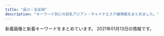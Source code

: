```yaml
---
title: "品川・五反田"
description: "キーワード別にの巨乳アジアン・チャイナエステ嬢情報をまとめました。"
---
```


新着画像と新着キーワードをまとめています。
2021年01月13日の情報です。

<DmmAffiliateIns />
<KeywordTable
  shops={
    [
    {
        "img_links": [
            "http://www.kouroku-este.com/img/top/listmark1.png",
            "http://www.kouroku-este.com/img/staff/bbb/bbb1.jpg",
            "http://www.kouroku-este.com/img/staff/fff/s-fff2.jpg",
            "http://www.kouroku-este.com/img/staff/ccc/ccc2.jpg",
            "http://www.kouroku-este.com/img/staff/aaa/aaa1.jpg",
            "http://www.kouroku-este.com/img/staff/fff/s-fff1.jpg",
            "http://www.kouroku-este.com/img/menu/info_r.jpg",
            "http://www.kouroku-este.com/img/system/service02.jpg",
            "http://www.kouroku-este.com/img/staff/eee/s-eee1.jpg",
            "http://www.kouroku-este.com/img/staff/aaa/aaa2.jpg",
            "http://www.kouroku-este.com/img/system/service01.jpg",
            "http://www.kouroku-este.com/img/staff/eee/s-eee2.jpg",
            "http://www.kouroku-este.com/img/staff/ccc/ccc1.jpg",
            "http://www.kouroku-este.com/img/staff/ggg/ggg1.jpg"
        ],
        "url": "http://www.kouroku-este.com/",
        "keywords": {
            "C": 15
        },
        "name": "\u5eb7\u7984",
        "station": "JR\u54c1\u5ddd\u99c5\u9ad8\u8f2a\u53e3"
    },
    {
        "url": "http://www.es-yuduki.com/",
        "keywords": {
            "C": 13
        },
        "img_links": [
            "http://www.es-yuduki.com/css/staff02.jpg",
            "http://www.es-yuduki.com/css/nav/change-005.jpg",
            "http://www.es-yuduki.com/css/progress04.jpg",
            "http://www.es-yuduki.com/css/coupon003.jpg",
            "http://www.es-yuduki.com/css/main-top05.png",
            "http://www.es-yuduki.com/css/head.jpg",
            "http://www.es-yuduki.com/css/nav/nav-002.jpg",
            "http://www.es-yuduki.com/css/nav/change-004.jpg",
            "http://www.es-yuduki.com/css/nav/nav-005.jpg",
            "http://www.es-yuduki.com/css/progress02.jpg",
            "http://www.es-yuduki.com/css/nav/nav-006.jpg",
            "http://www.es-yuduki.com/css/nav/change-007.jpg",
            "http://www.es-yuduki.com/css/nav/nav-0003.jpg",
            "http://www.es-yuduki.com/css/nav/nav-001.jpg",
            "http://www.es-yuduki.com/css/nav/change-002.jpg",
            "http://www.es-yuduki.com/css/staff01.jpg",
            "http://www.es-yuduki.com/css/staff03-b.jpg",
            "http://www.es-yuduki.com/css/staff00.jpg",
            "http://www.es-yuduki.com/css/nav/nav-004.jpg",
            "http://www.es-yuduki.com/css/progress06.jpg",
            "http://www.es-yuduki.com/css/staff03.jpg",
            "http://www.es-yuduki.com/css/progress01.jpg",
            "http://www.es-yuduki.com/css/progress03.jpg",
            "http://www.es-yuduki.com/css/progress07.jpg",
            "http://www.es-yuduki.com/css/nav/change-006.jpg",
            "http://www.es-yuduki.com/css/kanban.jpg",
            "http://www.es-yuduki.com/css/progress08.jpg",
            "http://www.es-yuduki.com/css/progress05.jpg",
            "http://www.es-yuduki.com/css/nav/change-0003.jpg",
            "http://www.es-yuduki.com/css/staff02-b.jpg",
            "http://www.es-yuduki.com/css/staff01-b.jpg",
            "http://www.es-yuduki.com/css/nav/change-001.jpg",
            "http://www.es-yuduki.com/css/nav/nav-007.jpg"
        ],
        "name": "\u30de\u30c3\u30b5\u30fc\u30b8\u306e\u5915\u6708",
        "station": "JR\u4e94\u53cd\u7530\u99c5\u897f\u53e3"
    },
    {
        "img_links": [
            "https://img.a-side.com/photo/koko/34987/thumb.jpg",
            "https://www.a-side.com/chouraku/staff/mika/index.jpg",
            "https://img.a-side.com/photo/digicame/20210108/31406_04.jpg",
            "https://img.a-side.com/photo/digicame/20210106/25065_01.jpg",
            "https://img.a-side.com/photo/digicame/20210106/25065_02.jpg",
            "https://static.a-side.com/photo/shop/33796/list.jpg",
            "https://www.a-side.com/chouraku/staff/yumi/index.jpg",
            "https://www.a-side.com/chouraku/staff/yuki/index.jpg",
            "https://static.a-side.com/photo/shop/34660/list.jpg",
            "https://www.a-side.com/chouraku/images/moved.jpg",
            "https://www.a-side.com/chouraku/images/line.jpg",
            "https://www.a-side.com/chouraku/images/coupon/info.png",
            "https://img.a-side.com/photo/premium/20210104/34987_01_sp.jpg",
            "https://img.a-side.com/photo/index/20201201/34140.jpg",
            "https://www.a-side.com/chouraku/staff/mina/index.jpg",
            "https://static.a-side.com/photo/shop/34669/list.jpg",
            "https://img.a-side.com/photo/digicame/20210104/32458_04.jpg",
            "https://static.a-side.com/photo/shop/34847/list.jpg",
            "https://www.a-side.com/chouraku/staff/yuri/index.jpg",
            "https://static.a-side.com/photo/shop/34987/list.jpg",
            "https://static.a-side.com/photo/shop/35018/list.jpg",
            "https://img.a-side.com/photo/koko/16032/thumb.jpg",
            "https://img.a-side.com/photo/premium/20210112/30430_01_top2.jpg",
            "https://static.a-side.com/photo/shop/24050/list.jpg",
            "https://www.a-side.com/chouraku/images/covergirl.jpg",
            "https://img.a-side.com/photo/digicame/20210104/19987_02.jpg",
            "https://www.a-side.com/chouraku/staff/aiko/index.jpg",
            "https://www.a-side.com/chouraku/images/top-info201812.jpg",
            "https://static.a-side.com/photo/shop/35149/list.jpg",
            "https://img.a-side.com/photo/digicame/20210108/24528_02.jpg",
            "https://www.a-side.com/chouraku/images/info/photo01.jpg",
            "https://www.a-side.com/chouraku/staff/mayumi/index.jpg",
            "https://img.a-side.com/photo/digicame/20210104/22728_02.jpg",
            "https://www.a-side.com/chouraku/staff/coco/index.jpg",
            "https://www.a-side.com/chouraku/staff/sayuri/index.jpg",
            "https://static.a-side.com/photo/shop/34768/list.jpg",
            "https://static.a-side.com/photo/shop/35170/list.jpg",
            "https://static.a-side.com/photo/shop/22869/list.jpg",
            "https://www.a-side.com/chouraku/staff/yuu/index.jpg",
            "https://img.a-side.com/photo/premium/20210105/34987_01_sp.jpg",
            "https://static.a-side.com/photo/shop/34907/list.jpg",
            "https://img.a-side.com/photo/koko/34965/thumb.jpg",
            "https://img.a-side.com/photo/premium/20210107/34987_01_sp.jpg",
            "https://static.a-side.com/photo/shop/34961/list.jpg",
            "https://img.a-side.com/photo/digicame/20210104/32458_03.jpg",
            "https://img.a-side.com/photo/premium/20201218/12823_01_top2.jpg",
            "https://www.a-side.com/chouraku/staff/aya/index.jpg",
            "https://www.a-side.com/chouraku/staff/miki/index.jpg",
            "https://www.a-side.com/chouraku/staff/ami/index.jpg",
            "https://img.a-side.com/photo/koko/32924/thumb.jpg",
            "https://img.a-side.com/photo/weekly/20210108/top.jpg",
            "https://img.a-side.com/photo/digicame/20210105/27898_02.jpg",
            "https://www.a-side.com/chouraku/staff/mimi/index.jpg",
            "https://static.a-side.com/photo/shop/35000/list.jpg",
            "https://www.a-side.com/chouraku/images/info/photo03.jpg",
            "https://www.a-side.com/chouraku/staff/mifi/index.jpg",
            "https://img.a-side.com/photo/premium/20210105/34965_01_sp.jpg",
            "https://static.a-side.com/photo/shop/33020/list.jpg",
            "https://www.a-side.com/chouraku/staff/ayumi/index.jpg",
            "https://www.a-side.com/chouraku/staff/yui2/index.jpg",
            "https://www.a-side.com/chouraku/staff/yui/index.jpg",
            "https://www.a-side.com/chouraku/staff/yuyu/index.jpg",
            "https://www.a-side.com/chouraku/staff/ayaka/index.jpg",
            "https://img.a-side.com/photo/digicame/20210105/15122_01.jpg",
            "https://www.a-side.com/chouraku/images/ticket.jpg",
            "https://www.a-side.com/chouraku/staff/ai/index.jpg",
            "https://img.a-side.com/photo/digicame/20210105/31399_02.jpg",
            "https://www.a-side.com/chouraku/staff/emi/index.jpg",
            "https://static.a-side.com/photo/shop/34644/list.jpg",
            "https://img.a-side.com/photo/premium/20210112/30430_01_top1.jpg",
            "https://www.a-side.com/chouraku/staff/miho/index.jpg",
            "https://www.a-side.com/chouraku/images/info/photo02.jpg",
            "https://img.a-side.com/photo/digicame/20210107/20991_02.jpg",
            "https://static.a-side.com/photo/shop/35020/list.jpg",
            "https://img.a-side.com/photo/premium/20210113/24050_01_top1.jpg",
            "https://static.a-side.com/photo/shop/33915/list.jpg",
            "https://www.a-side.com/include/img/top/button_twitter.png",
            "https://static.a-side.com/photo/shop/34965/list.jpg",
            "https://static.a-side.com/photo/shop/35132/list.jpg",
            "https://static.a-side.com/photo/shop/33321/list.jpg",
            "https://img.a-side.com/photo/premium/20201218/12823_01_top1.jpg",
            "https://www.a-side.com/chouraku/images/info/photo04.jpg",
            "https://www.a-side.com/chouraku/staff/yuna/index.jpg",
            "https://static.a-side.com/photo/shop/16032/list.jpg",
            "https://www.a-side.com/chouraku/images/coupon/presented.png",
            "https://static.a-side.com/photo/shop/30430/list.jpg",
            "https://static.a-side.com/photo/shop/33708/list.jpg",
            "https://www.a-side.com/chouraku/staff/moe/index.jpg",
            "https://static.a-side.com/photo/shop/34764/list.jpg",
            "https://static.a-side.com/photo/shop/33596/list.jpg",
            "https://img.a-side.com/photo/premium/20210113/24050_01_top2.jpg",
            "https://www.a-side.com/chouraku/staff/rika/index.jpg"
        ],
        "keywords": {
            "\u4e73": 2,
            "C": 1,
            "\u80f8": 1,
            "\u5de8\u4e73": 2
        },
        "station": "JR\u4e94\u53cd\u7530\u99c5\u897f\u53e3",
        "name": "\u9577\u697d",
        "url": "https://www.a-side.com/chouraku/"
    },
    {
        "name": "\u30d5\u30ed\u30fc\u30e9",
        "url": "http://f-aroma.info/",
        "img_links": [
            "http://f-aroma.info/wp/wp-content/uploads/2017/11/huisahiusahiusa21.jpg",
            "http://f-aroma.info/wp/wp-content/uploads/2018/01/sioaahso21.jpg",
            "http://f-aroma.info/wp/wp-content/uploads/2019/09/serdtytfuygiuhosa.jpg",
            "http://f-aroma.info/wp/wp-content/uploads/2019/12/aewrstdyfugi.jpg",
            "http://f-aroma.info/wp/wp-content/uploads/2020/10/4w5e4r6tuygiho.jpg",
            "http://f-aroma.info/wp/wp-content/uploads/2019/08/ersrdtyfugi.jpg",
            "http://f-aroma.info/wp/wp-content/uploads/2019/07/trdyfugiho.jpg",
            "http://f-aroma.info/wp/wp-content/themes/Butterfly2_ver_1_3/event/top-img01.png",
            "http://f-aroma.info/wp/wp-content/themes/Butterfly2_ver_1_3/images/tel.png",
            "http://f-aroma.info/wp/wp-content/uploads/2018/12/ksmamamalala.jpg",
            "http://f-aroma.info/wp/wp-content/uploads/2019/03/sahuisjoialsklma.jpg",
            "http://f-aroma.info/wp/wp-content/themes/Butterfly2_ver_1_3/event/top-img02.png",
            "http://f-aroma.info/wp/wp-content/uploads/2017/08/nananananana.jpg",
            "http://f-aroma.info/wp/wp-content/uploads/2017/07/hitomichan01.jpg",
            "http://f-aroma.info/wp/wp-content/uploads/2018/04/joijsoijasasaa.jpg",
            "http://f-aroma.info/wp/wp-content/uploads/2019/09/erstdyfusa.jpg",
            "http://f-aroma.info/wp/wp-content/uploads/2019/09/2a602101905d29ed1e80bee4c4c6b1c1.jpg",
            "http://f-aroma.info/wp/wp-content/themes/Butterfly2_ver_1_3/images/room/1.jpg",
            "http://f-aroma.info/wp/wp-content/themes/Butterfly2_ver_1_3/images/call.png",
            "http://f-aroma.info/wp/wp-content/uploads/2017/11/uhiuhhuihiuhiusa121.jpg",
            "http://f-aroma.info/wp/wp-content/uploads/2019/04/sahuisaioaa.jpg",
            "http://f-aroma.info/wp/wp-content/uploads/2018/05/hsiojiolasa.jpg",
            "http://f-aroma.info/wp/wp-content/themes/Butterfly2_ver_1_3/event/top-img03.png",
            "http://f-aroma.info/wp/wp-content/uploads/2018/11/smaskoasaa.jpg"
        ],
        "station": "JR\u54c1\u5ddd\u99c5\u9ad8\u8f2a\u53e3",
        "keywords": {
            "D": 18,
            "F": 2,
            "C": 10,
            "E": 4
        }
    },
    {
        "station": "JR\u4e94\u53cd\u7530\u99c5\u897f\u53e3",
        "img_links": [
            "http://hi-msg.com/tonpoh/images/p-6-1.jpg",
            "http://hi-msg.com/tonpoh/images/s6.png",
            "http://hi-msg.com/tonpoh/images/p-13.jpg",
            "http://hi-msg.com/tonpoh/images/line.png",
            "http://hi-msg.com/tonpoh/images/p-12.jpg",
            "http://hi-msg.com/tonpoh/images/p-12-1.jpg",
            "http://hi-msg.com/tonpoh/images/p-8-1.jpg",
            "http://hi-msg.com/tonpoh/images/p-14-1.jpg",
            "http://hi-msg.com/tonpoh/images/p-5.jpg",
            "http://hi-msg.com/tonpoh/images/p-11-1.jpg",
            "http://hi-msg.com/tonpoh/images/s4.jpg",
            "http://hi-msg.com/tonpoh/images/p-10-1.jpg",
            "http://hi-msg.com/tonpoh/images/p-0.jpg",
            "http://hi-msg.com/tonpoh/images/p-4.jpg",
            "http://hi-msg.com/tonpoh/images/p-14.jpg",
            "http://hi-msg.com/tonpoh/images/p-6.jpg",
            "http://hi-msg.com/tonpoh/images/p-9-1.jpg",
            "http://hi-msg.com/tonpoh/images/no.png",
            "http://hi-msg.com/tonpoh/images/fla-3.png",
            "http://hi-msg.com/tonpoh/images/p-7.jpg",
            "http://hi-msg.com/tonpoh/images/s5.png",
            "http://hi-msg.com/tonpoh/images/l.png",
            "http://hi-msg.com/tonpoh/images/p-13-1.jpg",
            "http://hi-msg.com/tonpoh/images/tit-sys.png",
            "http://hi-msg.com/tonpoh/images/fla-1.png",
            "http://hi-msg.com/tonpoh/images/s8.png",
            "http://hi-msg.com/tonpoh/images/botton.png",
            "http://hi-msg.com/tonpoh/images/p-8.jpg",
            "http://hi-msg.com/tonpoh/images/ll.png",
            "http://hi-msg.com/tonpoh/images/p-10.jpg",
            "http://hi-msg.com/tonpoh/images/tit-staff.png",
            "http://hi-msg.com/tonpoh/images/p-9.jpg",
            "http://hi-msg.com/tonpoh/images/p-1.jpg",
            "http://hi-msg.com/tonpoh/images/p-11.jpg",
            "http://hi-msg.com/tonpoh/images/fla.png",
            "http://hi-msg.com/tonpoh/images/p-2.jpg",
            "http://hi-msg.com/tonpoh/images/s9.png",
            "http://hi-msg.com/tonpoh/images/s1.png",
            "http://hi-msg.com/tonpoh/images/p-7-1.jpg"
        ],
        "keywords": {},
        "name": "\u30c8\u30f3\u30dd\u30fc",
        "url": "http://hi-msg.com/tonpoh/"
    },
    {
        "keywords": {
            "\u30bb\u30af\u30b7\u30fc": 16
        },
        "url": "https://tsukiwa.info/",
        "name": "\u6708\u306e\u548c",
        "img_links": [
            "https://tsukiwa.info/img/staff/risa02.jpg",
            "https://tsukiwa.info/img/staff/g121.jpg",
            "https://tsukiwa.info/img/staff/mimi20202.jpg",
            "https://tsukiwa.info/img/staff/2E3C537C-38BC-4549-894E-B9C32DC069BA.jpeg",
            "https://tsukiwa.info/img/top_map.jpg",
            "https://tsukiwa.info/img/staff/ruru1.jpg",
            "https://tsukiwa.info/img/staff/mimi202012.jpg",
            "https://tsukiwa.info/img/staff/yuri001.jpg",
            "https://tsukiwa.info/img/pickupGirl.png",
            "https://tsukiwa.info/img/staff/no_image.jpg",
            "https://tsukiwa.info/img/staff/g12.jpg",
            "https://tsukiwa.info/img/news1.png",
            "https://tsukiwa.info/img/bar_staff.png",
            "https://tsukiwa.info/img/bar_gallery.png",
            "https://tsukiwa.info/img/staff/mika05.jpg",
            "https://tsukiwa.info/img/event/camp03.jpg",
            "https://tsukiwa.info/img/staff_top/20201219_1.jpg",
            "https://tsukiwa.info/img/staff/sara242.jpg",
            "https://tsukiwa.info/img/news3.png",
            "https://tsukiwa.info/img/akusesu-top0.jpg",
            "https://tsukiwa.info/img/bar_top1.png",
            "https://tsukiwa.info/img/staff/rumi02.jpg",
            "https://tsukiwa.info/img/bar_profile.png",
            "https://tsukiwa.info/img/staff/2106DD3F-7D85-42EC-8B2D-132895EFEE67.jpeg",
            "https://tsukiwa.info/img/staff/sara244.jpg",
            "https://tsukiwa.info/img/staff/rui2.jpg",
            "https://tsukiwa.info/img/staff/risa011.jpg",
            "https://tsukiwa.info/img/staff/DADEBD01-F5CA-46C7-927F-3E3A3F3038AB.jpeg",
            "https://tsukiwa.info/img/staff/rumi04.jpg",
            "https://tsukiwa.info/img/staff/sara241.jpg",
            "https://tsukiwa.info/img/staff/rumi2.jpg",
            "https://tsukiwa.info/img/staff/mika03.jpg",
            "https://tsukiwa.info/img/staff/koko3.jpg",
            "https://tsukiwa.info/img/staff/sara243.jpg",
            "https://tsukiwa.info/img/staff/mimi01.jpg",
            "https://tsukiwa.info/img/staff/ami11.jpg",
            "https://tsukiwa.info/img/staff_top/20201219_2.jpg",
            "https://tsukiwa.info/img/staff/rui1.jpg"
        ],
        "station": "JR\u4e94\u53cd\u7530\u99c5\u897f\u53e3"
    },
    {
        "keywords": {},
        "img_links": [
            "http://gotanda.pepper.jp/1-01.png",
            "http://gotanda.pepper.jp/gotanda001.jpg",
            "http://gotanda.pepper.jp/m048.png",
            "http://gotanda.pepper.jp/m02272.jpg",
            "http://gotanda.pepper.jp/20151109231038834554.jpg",
            "http://gotanda.pepper.jp/m173.jpg",
            "http://gotanda.pepper.jp/m049.png"
        ],
        "station": "JR\u4e94\u53cd\u7530\u99c5\u897f\u53e3",
        "name": "\u4e94\u53cd\u7530\u30e1\u30c7\u30a3\u30ab\u30eb\u30a8\u30f3",
        "url": "http://gotanda.pepper.jp/"
    },
    {
        "url": "http://hanagoromo.work/",
        "name": "\u82b1\u8863",
        "keywords": {},
        "img_links": [
            "http://hanagoromo.work/staff_t.jpg",
            "http://hanagoromo.work/head.jpg",
            "http://hanagoromo.work/yuna1.jpg",
            "http://hanagoromo.work/yumi1.jpg",
            "http://hanagoromo.work/6.jpg",
            "http://hanagoromo.work/rina1.jpeg",
            "http://hanagoromo.work/rina2.jpeg",
            "http://hanagoromo.work/ta.png",
            "http://hanagoromo.work/miyuki.jpg",
            "http://hanagoromo.work/112.jpg",
            "http://hanagoromo.work/main_top.jpg",
            "http://hanagoromo.work/hitomi2.jpg",
            "http://hanagoromo.work/yumi.jpg",
            "http://hanagoromo.work/mens-esthe1.png",
            "http://hanagoromo.work/ai2.jpg",
            "http://hanagoromo.work/yuna2.jpg",
            "http://hanagoromo.work/int2.jpg",
            "http://hanagoromo.work/nana2.jpg",
            "http://hanagoromo.work/sys.jpg",
            "http://hanagoromo.work/1.jpg",
            "http://hanagoromo.work/2.jpg",
            "http://hanagoromo.work/mio.jpg",
            "http://hanagoromo.work/interior_t.jpg",
            "http://hanagoromo.work/tina2.jpg",
            "http://hanagoromo.work/miyuki1.jpg",
            "http://hanagoromo.work/4.jpg",
            "http://hanagoromo.work/mio2.jpg",
            "http://hanagoromo.work/rie1.jpg",
            "http://hanagoromo.work/b3.jpg",
            "http://hanagoromo.work/s1.png",
            "http://hanagoromo.work/3.jpg",
            "http://hanagoromo.work/mio1.jpg",
            "http://hanagoromo.work/ai3.jpg",
            "http://hanagoromo.work/nana.jpg",
            "http://hanagoromo.work/interior1.jpg",
            "http://hanagoromo.work/hitomi.jpg",
            "http://hanagoromo.work/hitomi1.jpg",
            "http://hanagoromo.work/b2.jpg",
            "http://hanagoromo.work/nana1.jpg",
            "http://hanagoromo.work/tina.jpg",
            "http://hanagoromo.work/b1.jpg"
        ],
        "station": "JR\u4e94\u53cd\u7530\u99c5"
    },
    {
        "img_links": [
            "https://www.hatena.ne.jp/images/wwwridge/ok@2x.png",
            "http://b.hatena.ne.jp/images/v4/public/add/hatenabookmark_android.png",
            "http://momipara.jp/img/link/momi88.jpg",
            "http://b.hatena.ne.jp/images/v4/public/add/hatenabookmark_ios7.png",
            "http://\u30a2\u30b8\u30a2\u30f3\u30a8\u30b9\u30c6.biz/images/88-31.jpg",
            "https://www.hatena.ne.jp/images/wwwridge/ng@2x.png",
            "https://www.hatena.ne.jp/images/wwwridge/help@2x.png",
            "https://b.st-hatena.com/images/entry-button/button-only@2x.png"
        ],
        "url": "https://loveraspberry.eei.jp/",
        "station": "JR\u4e94\u53cd\u7530\u99c5\u897f\u53e3",
        "name": "\u7652\u3057\u30cf\u30a6\u30b9",
        "keywords": {}
    },
    {
        "name": "\u30e9\u30ad\u30e5\u30a2",
        "url": "http://lacure.link/",
        "station": "\u6238\u8d8a\u9280\u5ea7\u99c5",
        "keywords": {},
        "img_links": [
            "http://lacure.link/images/kol.jpg",
            "http://lacure.link/images/news.png",
            "http://lacure.link/images/face.png",
            "http://lacure.link/images/asali.jpg",
            "http://lacure.link/images/r3.jpg",
            "http://lacure.link/images/s1.jpg",
            "http://lacure.link/images/left3.png",
            "http://lacure.link/images/r4.jpg",
            "http://lacure.link/images/g5.jpg",
            "http://lacure.link/images/r5.jpg",
            "http://lacure.link/images/r6.jpg",
            "http://lacure.link/images/r1.jpg",
            "http://lacure.link/images/yuki.jpg",
            "http://lacure.link/images/zi.png",
            "http://lacure.link/images/g0.jpg",
            "http://lacure.link/images/sayuri.jpg",
            "http://lacure.link/images/g2.jpg",
            "http://lacure.link/images/s_staff.png",
            "http://lacure.link/images/g1.jpg",
            "http://lacure.link/images/g3.jpg",
            "http://lacure.link/images/g6.jpg",
            "http://lacure.link/images/r2.jpg",
            "http://lacure.link/images/top2.jpg",
            "http://lacure.link/images/kiki.jpg",
            "http://lacure.link/images/gb01.png"
        ]
    },
    {
        "station": "JR\u4e94\u53cd\u7530\u99c5\u6771\u53e3",
        "name": "\u3072\u307e\u308f\u308a",
        "url": "http://www.kenkou-house.info/",
        "keywords": {
            "C": 8
        },
        "img_links": [
            "http://www.kenkou-house.info/img/m6.png",
            "http://www.kenkou-house.info/img/s12.jpg",
            "http://www.kenkou-house.info/img/body-.png",
            "http://www.kenkou-house.info/img/s17.jpg",
            "http://www.kenkou-house.info/img/bottmo-ritght.png",
            "http://www.kenkou-house.info/img/Himawari_468_60.png",
            "http://www.kenkou-house.info/img/Himawari_200_40.png",
            "http://www.kenkou-house.info/img/s7.jpg",
            "http://www.kenkou-house.info/img/s91.jpg",
            "http://www.kenkou-house.info/img/s15.jpg",
            "http://www.kenkou-house.info/img/m7.png",
            "http://www.kenkou-house.info/img/m2.png",
            "http://www.kenkou-house.info/img/s14.jpg",
            "http://www.kenkou-house.info/img/s16.jpg",
            "http://www.kenkou-house.info/img/Himawari_88_31.png",
            "http://www.kenkou-house.info/img/m8.png",
            "http://www.kenkou-house.info/img/s4.jpg",
            "http://www.kenkou-house.info/img/s21.jpg",
            "http://www.kenkou-house.info/img/m1.png",
            "http://www.kenkou-house.info/img/Himawari_160_45.png",
            "http://www.kenkou-house.info/img/s33.jpg",
            "http://www.kenkou-house.info/img/s20.jpg",
            "http://www.kenkou-house.info/img/s1.jpg",
            "http://www.kenkou-house.info/img/m5.png",
            "http://www.kenkou-house.info/img/bottmo-left.png",
            "http://www.kenkou-house.info/img/s.png",
            "http://www.kenkou-house.info/img/door.png",
            "http://www.kenkou-house.info/img/m4.png",
            "http://www.kenkou-house.info/img/s22.jpg",
            "http://www.kenkou-house.info/img/s11.jpg",
            "http://www.kenkou-house.info/img/play.png",
            "http://www.kenkou-house.info/img/s61.jpg",
            "http://www.kenkou-house.info/img/s13.jpg",
            "http://www.kenkou-house.info/img/m3.png",
            "http://www.kenkou-house.info/img/head.png"
        ]
    },
    {
        "station": "JR\u4e94\u53cd\u7530\u99c5\u897f\u53e3",
        "keywords": {},
        "url": "http://p-fly.work/",
        "img_links": [
            "http://p-fly.work/images/int1.jpg",
            "http://p-fly.work/images/head.png",
            "http://p-fly.work/img/mai1.jpg",
            "http://p-fly.work/images/news.jpg",
            "http://p-fly.work/img/sara1.jpg",
            "http://p-fly.work/images/b3.jpg",
            "http://p-fly.work/images/mobile.jpg",
            "http://p-fly.work/staff/yuyu.jpg",
            "http://p-fly.work/images/line.png",
            "http://p-fly.work/images/int2.png",
            "http://p-fly.work/images/b1.jpg",
            "http://p-fly.work/images/1.jpg",
            "http://p-fly.work/images/sys4.png",
            "http://p-fly.work/img/yuyu1.jpg",
            "http://p-fly.work/images/b2.jpg",
            "http://p-fly.work/staff/mai.jpg",
            "http://p-fly.work/images/12.jpg",
            "http://p-fly.work/img/kiki1.jpg",
            "http://p-fly.work/images/tr.jpg",
            "http://p-fly.work/images/9.jpg",
            "http://p-fly.work/images/7.jpg",
            "http://p-fly.work/images/sys2.jpg",
            "http://p-fly.work/staff/sara.jpg",
            "http://p-fly.work/images/sys1.jpg",
            "http://p-fly.work/images/interior_t.png",
            "http://p-fly.work/images/staff_t.png",
            "http://p-fly.work/staff/kiki.jpg",
            "http://p-fly.work/images/sys3.jpg",
            "http://p-fly.work/images/ac1.jpg"
        ],
        "name": "\u7d2b\u306e\u8776"
    },
    {
        "name": "\u8299\u84c9\uff5e\u30d5\u30e8\u30a6\uff5e",
        "url": "http://www.relax-fuyou.info/",
        "station": "JR\u4e94\u53cd\u7530\u99c5\u6771\u53e3",
        "img_links": [
            "http://www.relax-fuyou.info/img/st140.jpg",
            "http://www.relax-fuyou.info/img/st191.jpg",
            "http://www.relax-fuyou.info/img/sta16.jpg",
            "http://www.relax-fuyou.info/img/st150.jpg",
            "http://www.relax-fuyou.info/img/st161.jpg",
            "http://www.relax-fuyou.info/img/sta15.jpg",
            "http://www.relax-fuyou.info/img/sta19.jpg",
            "http://www.relax-fuyou.info/img/st1.jpg",
            "http://www.relax-fuyou.info/img/st71.jpg",
            "http://www.relax-fuyou.info/img/st41.jpg",
            "http://www.relax-fuyou.info/img/sta18.jpg",
            "http://www.relax-fuyou.info/img/st42.jpg",
            "http://www.relax-fuyou.info/img/st17.jpg",
            "http://www.relax-fuyou.info/img/st11.jpg",
            "http://www.relax-fuyou.info/img/st8.jpg",
            "http://www.relax-fuyou.info/img/st201.jpg",
            "http://www.relax-fuyou.info/img/st72.jpg",
            "http://www.relax-fuyou.info/img/st5.jpg",
            "http://www.relax-fuyou.info/img/sta1.jpg",
            "http://www.relax-fuyou.info/img/st7.jpg",
            "http://www.relax-fuyou.info/img/sta5.jpg",
            "http://www.relax-fuyou.info/img/st171.jpg",
            "http://www.relax-fuyou.info/img/r9.jpg",
            "http://www.relax-fuyou.info/img/st141.jpg",
            "http://www.relax-fuyou.info/img/sta17.jpg",
            "http://www.relax-fuyou.info/img/st160.jpg",
            "http://www.relax-fuyou.info/img/st110.jpg",
            "http://www.relax-fuyou.info/img/sta8.jpg",
            "http://www.relax-fuyou.info/img/st10.jpg",
            "http://www.relax-fuyou.info/img/sta20.jpg",
            "http://www.relax-fuyou.info/img/st181.jpg",
            "http://www.relax-fuyou.info/img/top.jpg"
        ],
        "keywords": {
            "86": 2,
            "D": 5,
            "E": 5,
            "87": 2,
            "G": 1,
            "C": 3,
            "90": 2,
            "88": 3,
            "84": 5
        }
    },
    {
        "img_links": [
            "http://es-mirei.com/images/store/03.jpg",
            "http://es-mirei.com/staffPhoto/b20170911152129.jpg",
            "http://es-mirei.com/staffPhoto/s20180209180323.jpg",
            "http://es-mirei.com/staffPhoto/b20180209180323.jpg",
            "http://es-mirei.com/staffPhoto/b20170911152114.jpg",
            "http://es-mirei.com/images/store/01.jpg",
            "http://es-mirei.com/staffPhoto/b20180613122502.jpg",
            "http://es-mirei.com/images/s3Slider1Images/03.jpg",
            "http://es-mirei.com/staffPhoto/s20170911152114.jpg",
            "http://es-mirei.com/images/store/05.jpg",
            "http://es-mirei.com/images/noImg.jpg",
            "http://es-mirei.com/staffPhoto/s20170728165536.jpg",
            "http://es-mirei.com/staffPhoto/s20180613122502.jpg",
            "http://es-mirei.com/staffPhoto/b20170908125528.jpg",
            "http://es-mirei.com/staffPhoto/s20170911152129.jpg",
            "http://es-mirei.com/images/store/02.jpg",
            "http://es-mirei.com/staffPhoto/b20170728165256.jpg",
            "http://es-mirei.com/images/returnStaffBtn.png",
            "http://es-mirei.com/images/s3Slider1Images/02.jpg",
            "http://es-mirei.com/images/s3Slider1Images/01.jpg",
            "http://es-mirei.com/staffPhoto/b20170728165536.jpg",
            "http://es-mirei.com/staffPhoto/b20170728165302.jpg",
            "http://es-mirei.com/images/store/06.jpg",
            "http://es-mirei.com/images/store/04.jpg",
            "http://es-mirei.com/staffPhoto/s20170908125528.jpg",
            "http://es-mirei.com/staffPhoto/s20170728165256.jpg",
            "http://es-mirei.com/staffPhoto/s20170728165302.jpg"
        ],
        "keywords": {
            "88": 2,
            "86": 2,
            "85": 2,
            "E": 8,
            "87": 4
        },
        "station": "JR\u4e94\u53cd\u7530\u99c5\u897f\u53e3",
        "url": "http://es-mirei.com/",
        "name": "\u7f8e\u4f36"
    },
    {
        "url": "http://www.relax-cs.com/",
        "img_links": [
            "http://www.relax-cs.com/images/image-07.jpg",
            "http://www.relax-cs.com/images/image-3.jpg",
            "http://www.relax-cs.com/css/nav/nav-007.jpg",
            "http://www.relax-cs.com/images/staff01.jpg",
            "http://www.relax-cs.com/css/progress-04.jpg",
            "http://www.relax-cs.com/css/staff/staff01.jpg",
            "http://www.relax-cs.com/css/nav/change-001.jpg",
            "http://www.relax-cs.com/css/nav/change-003.jpg",
            "http://www.relax-cs.com/css/keiraku-img02.jpg",
            "http://www.relax-cs.com/css/nav/nav-005.jpg",
            "http://www.relax-cs.com/css/nav/change-007.jpg",
            "http://www.relax-cs.com/images/staff05.jpg",
            "http://www.relax-cs.com/css/tdimg005.jpg",
            "http://www.relax-cs.com/images/image-1.jpg",
            "http://www.relax-cs.com/css/tdimg06.jpg",
            "http://www.relax-cs.com/css/nav/nav-003.jpg",
            "http://www.relax-cs.com/css/nav/nav-004.jpg",
            "http://www.relax-cs.com/images/image-05.jpg",
            "http://www.relax-cs.com/css/nav/change-005.jpg",
            "http://www.relax-cs.com/css/nav/change-004.jpg",
            "http://www.relax-cs.com/css/tdimg03.jpg",
            "http://www.relax-cs.com/css/tdimg007.jpg",
            "http://www.relax-cs.com/css/top-change.jpg",
            "http://www.relax-cs.com/images/staff03.jpg",
            "http://www.relax-cs.com/images/image-2.jpg",
            "http://www.relax-cs.com/css/staff/staff10.jpg",
            "http://www.relax-cs.com/css/progress-02.jpg",
            "http://www.relax-cs.com/css/tdimg02.jpg",
            "http://www.relax-cs.com/css/staff/staff06.jpg",
            "http://www.relax-cs.com/css/nav/nav-006.jpg",
            "http://www.relax-cs.com/css/nav/nav-001.jpg",
            "http://www.relax-cs.com/css/keiraku-img01.jpg",
            "http://www.relax-cs.com/css/nav/change-002.jpg",
            "http://www.relax-cs.com/css/staff/staff007.jpg",
            "http://www.relax-cs.com/css/keiraku-img03.jpg",
            "http://www.relax-cs.com/css/progress-03.jpg",
            "http://www.relax-cs.com/css/nav/change-006.jpg",
            "http://www.relax-cs.com/images/image-04.jpg",
            "http://www.relax-cs.com/css/keiraku-img04.jpg",
            "http://www.relax-cs.com/css/nav/nav-002.jpg",
            "http://www.relax-cs.com/images/staff007.jpg",
            "http://www.relax-cs.com/css/tdimg004.jpg",
            "http://www.relax-cs.com/images/staff10.jpg",
            "http://www.relax-cs.com/images/image-6.jpg",
            "http://www.relax-cs.com/css/staff/staff02.jpg",
            "http://www.relax-cs.com/css/progress-01.jpg",
            "http://www.relax-cs.com/css/tdimg01.jpg"
        ],
        "name": "\u30af\u30e9\u30ea\u30bb\u30fc\u30b8 \uff5eClary Sage\uff5e",
        "station": "JR\u4e94\u53cd\u7530\u99c5\u897f\u53e3",
        "keywords": {
            "C": 8
        }
    }
]
}
/>
<DmmAffiliateScript />
